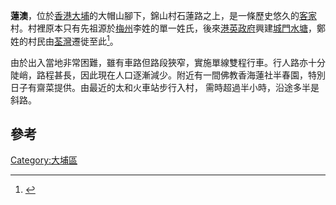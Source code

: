 '''蓮澳'''，位於[[香港|香港]][[大埔_(香港)|大埔]]的大帽山腳下，錦山村石蓮路之上，是一條歷史悠久的[[客家|客家]]村。村裡原本只有先祖源於[[梅州|梅州]]李姓的單一姓氏，後來[[港英政府|港英政府]]興建[[城門水塘|城門水塘]]，鄭姓的村民由[[荃灣|荃灣]]遷徙至此<ref>{{cite web|url=https://www.thinkhk.com/article/2021-04/16/48451.html|title=蓮澳村|author=林文映|date=2021-04-16|publisher=思考香港|access-date=2021-12-13|archive-date=2021-12-13|archive-url=https://web.archive.org/web/20211213052035/https://www.thinkhk.com/article/2021-04/16/48451.html|dead-url=no}}</ref>。

由於出入當地非常困難，雖有車路但路段狹窄，實施單線雙程行車。行人路亦十分陡峭，路程甚長，因此現在人口逐漸減少。附近有一間佛教香海蓮社半春園，特別日子有齋菜提供。由最近的太和火車站步行入村， 需時超過半小時，沿途多半是斜路。

== 參考 ==
{{reflist}}

{{HK-geo-stub}}
[[Category:大埔區|Category:大埔區]]